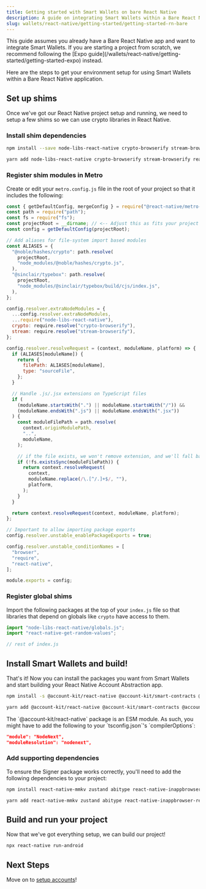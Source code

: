 ```yaml
---
title: Getting started with Smart Wallets on bare React Native
description: A guide on integrating Smart Wallets within a Bare React Native application
slug: wallets/react-native/getting-started/getting-started-rn-bare
---
```


<Info>
  This guide assumes you already have a Bare React Native app and want to
  integrate Smart Wallets. If you are starting a project from scratch, we
  recommend following the [Expo
  guide](/wallets/react-native/getting-started/getting-started-expo) instead.
</Info>

Here are the steps to get your environment setup for using Smart Wallets within a Bare React Native application.

<Markdown src="../../../shared/react-native/prerequisites.mdx" />

## Set up shims

Once we've got our React Native project setup and running, we need to setup a few shims so we can use crypto libraries in React Native.

### Install shim dependencies

<CodeBlocks>

```bash npm
npm install --save node-libs-react-native crypto-browserify stream-browserify react-native-get-random-values
```

```bash yarn
yarn add node-libs-react-native crypto-browserify stream-browserify react-native-get-random-values
```

</CodeBlocks>

### Register shim modules in Metro

Create or edit your `metro.config.js` file in the root of your project so that it includes the following:

```js metro.config.js
const { getDefaultConfig, mergeConfig } = require("@react-native/metro-config");
const path = require("path");
const fs = require("fs");
const projectRoot = __dirname; // <-- Adjust this as fits your project setup
const config = getDefaultConfig(projectRoot);

// Add aliases for file-system import based modules
const ALIASES = {
  "@noble/hashes/crypto": path.resolve(
    projectRoot,
    "node_modules/@noble/hashes/crypto.js",
  ),
  "@sinclair/typebox": path.resolve(
    projectRoot,
    "node_modules/@sinclair/typebox/build/cjs/index.js",
  ),
};

config.resolver.extraNodeModules = {
  ...config.resolver.extraNodeModules,
  ...require("node-libs-react-native"),
  crypto: require.resolve("crypto-browserify"),
  stream: require.resolve("stream-browserify"),
};

config.resolver.resolveRequest = (context, moduleName, platform) => {
  if (ALIASES[moduleName]) {
    return {
      filePath: ALIASES[moduleName],
      type: "sourceFile",
    };
  }

  // Handle .js/.jsx extensions on TypeScript files
  if (
    (moduleName.startsWith(".") || moduleName.startsWith("/")) &&
    (moduleName.endsWith(".js") || moduleName.endsWith(".jsx"))
  ) {
    const moduleFilePath = path.resolve(
      context.originModulePath,
      "..",
      moduleName,
    );

    // if the file exists, we won't remove extension, and we'll fall back to normal resolution.
    if (!fs.existsSync(moduleFilePath)) {
      return context.resolveRequest(
        context,
        moduleName.replace(/\.[^/.]+$/, ""),
        platform,
      );
    }
  }

  return context.resolveRequest(context, moduleName, platform);
};

// Important to allow importing package exports
config.resolver.unstable_enablePackageExports = true;

config.resolver.unstable_conditionNames = [
  "browser",
  "require",
  "react-native",
];

module.exports = config;
```

### Register global shims

Import the following packages at the top of your `index.js` file so that libraries that depend on globals like `crypto` have access to them.

```js index.js
import "node-libs-react-native/globals.js";
import "react-native-get-random-values";

// rest of index.js
```

## Install Smart Wallets and build!

That's it! Now you can install the packages you want from Smart Wallets and start building your React Native Account Abstraction app.

<CodeBlocks>

```bash npm
npm install -s @account-kit/react-native @account-kit/smart-contracts @account-kit/infra
```

```bash yarn
yarn add @account-kit/react-native @account-kit/smart-contracts @account-kit/infra
```

</CodeBlocks>

<Tip>
The `@account-kit/react-native` package is an ESM module. As such, you might have to add the following to your `tsconfig.json`'s `compilerOptions`:

```json
"module": "NodeNext",
"moduleResolution": "nodenext",
```

</Tip>

### Add supporting dependencies

To ensure the Signer package works correctly, you'll need to add the following dependencies to your project:

<CodeBlocks>

```bash npm
npm install react-native-mmkv zustand abitype react-native-inappbrowser-reborn
```

```bash yarn
yarn add react-native-mmkv zustand abitype react-native-inappbrowser-reborn
```

</CodeBlocks>

## Build and run your project

Now that we've got everything setup, we can build our project!

```bash
npx react-native run-android
```

## Next Steps

Move on to [setup accounts](/docs/wallets/react-native/getting-started/accounts-setup)!
